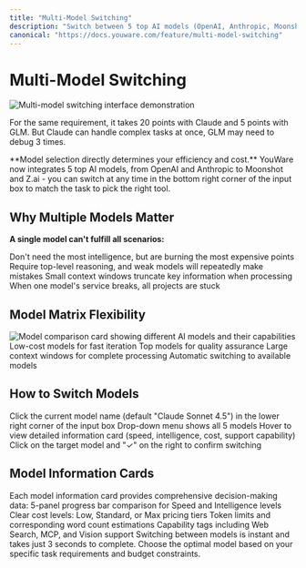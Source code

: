 ```yaml
---
title: "Multi-Model Switching"
description: "Switch between 5 top AI models (OpenAI, Anthropic, Moonshot, Z.ai) to optimize efficiency and costs for different tasks. Choose the right model for each scenario."
canonical: "https://docs.youware.com/feature/multi-model-switching"
---
```



# Multi-Model Switching

<Frame>
  <img src="/images/multi-model-switching-demo.gif" alt="Multi-model switching interface demonstration" />
</Frame>

For the same requirement, it takes 20 points with Claude and 5 points with GLM. But Claude can handle complex tasks at once, GLM may need to debug 3 times.

<Tip>
**Model selection directly determines your efficiency and cost.** YouWare now integrates 5 top AI models, from OpenAI and Anthropic to Moonshot and Z.ai - you can switch at any time in the bottom right corner of the input box to match the task to pick the right tool.
</Tip>

## Why Multiple Models Matter

**A single model can't fulfill all scenarios:**

<CardGroup cols={2}>
  <Card title="Rapid Prototyping" icon="zap">
    Don't need the most intelligence, but are burning the most expensive points
  </Card>
  <Card title="Complex Agent Tasks" icon="brain">
    Require top-level reasoning, and weak models will repeatedly make mistakes
  </Card>
  <Card title="Long Documents" icon="globe">
    Small context windows truncate key information when processing
  </Card>
  <Card title="Service Reliability" icon="check-circle">
    When one model's service breaks, all projects are stuck
  </Card>
</CardGroup>

## Model Matrix Flexibility

<Frame>
  <img src="/images/model-comparison-card.png" alt="Model comparison card showing different AI models and their capabilities" />
</Frame>

<CardGroup cols={2}>
  <Card title="Daily Tasks" icon="dollar-sign">
    Low-cost models for fast iteration
  </Card>
  <Card title="Core Functionality" icon="brain">
    Top models for quality assurance
  </Card>
  <Card title="Long Documents" icon="globe">
    Large context windows for complete processing
  </Card>
  <Card title="Service Degradation" icon="arrow-up-down">
    Automatic switching to available models
  </Card>
</CardGroup>

## How to Switch Models

<Accordion title="Quick Switching Guide">
  <Steps>
    <Step title="Open Model Selector">
      Click the current model name (default "Claude Sonnet 4.5") in the lower right corner of the input box
    </Step>
    <Step title="Browse Available Models">
      Drop-down menu shows all 5 models
    </Step>
    <Step title="Review Model Details">
      Hover to view detailed information card (speed, intelligence, cost, support capability)
    </Step>
    <Step title="Confirm Selection">
      Click on the target model and "✓" on the right to confirm switching
    </Step>
  </Steps>
</Accordion>

## Model Information Cards

<Accordion title="What's Included in Each Card">
  Each model information card provides comprehensive decision-making data:

  <CardGroup cols={1}>
    <Card title="Performance Metrics">
      5-panel progress bar comparison for Speed and Intelligence levels
    </Card>
    <Card title="Cost Analysis">
      Clear cost levels: Low, Standard, or Max pricing tiers
    </Card>
    <Card title="Context Capacity">
      Token limits and corresponding word count estimations
    </Card>
    <Card title="Feature Support">
      Capability tags including Web Search, MCP, and Vision support
    </Card>
  </CardGroup>
</Accordion>

<Note>
Switching between models is instant and takes just 3 seconds to complete. Choose the optimal model based on your specific task requirements and budget constraints.
</Note>